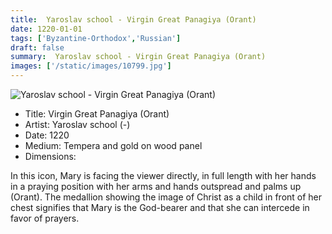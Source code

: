 ```yaml
---
title:  Yaroslav school - Virgin Great Panagiya (Orant)
date: 1220-01-01
tags: ['Byzantine-Orthodox','Russian']
draft: false
summary:  Yaroslav school - Virgin Great Panagiya (Orant)
images: ['/static/images/10799.jpg']
---
```


![ Yaroslav school - Virgin Great Panagiya (Orant)](/static/images/10799.jpg)

* Title: Virgin Great Panagiya (Orant)
* Artist:  Yaroslav school (-)
* Date: 1220
* Medium: Tempera and gold on wood panel
* Dimensions: 

In this icon, Mary is facing the viewer directly, in full length with her hands in a praying position with her arms and hands outspread and palms up (Orant). The medallion showing the image of Christ as a child in front of her chest signifies that Mary is the God-bearer and that she can intercede in favor of prayers.
